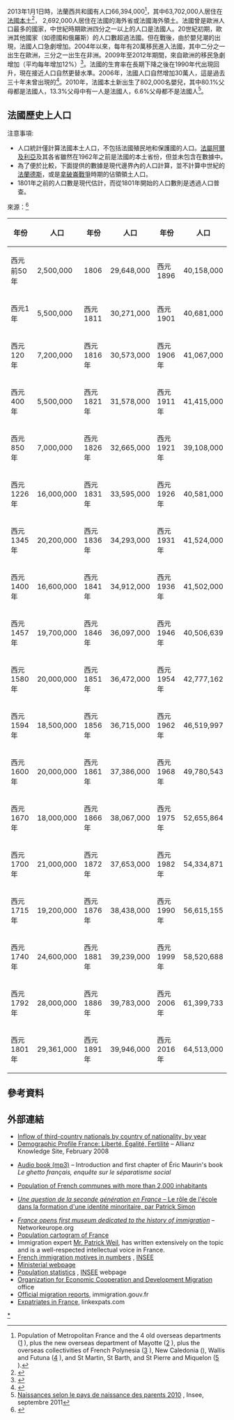 {{noteTA
|1=zh-hans:公元; zh-hant:西元;   <!--不要删！否则会出“北韓停戰協定”之类错误转换！-->
}}
{{Infobox country demographics
|country=法国
|image=
|caption=
|size_of_population=67,067,000（2020年5月）
|growth= 
|birth=
|death=
|fertility=
|infant_mortality=
|life=
|life_male=
|life_female=
|total_mf_ratio=
|sr_at_birth=
|sr_under_15=
|sr_15-64_years=
|sr_65_years_over=
|net_migration=
|major_ethnic=
|minor_ethnic=
|official=
|spoken=[[法语|法语]]及[[阿拉伯語|阿拉伯語]]、[[意第緒語|意第緒語]]、[[吉普賽語|吉普賽語]]、[[曼丁哥語|曼丁哥語]]、[[班巴拉語|班巴拉語]]、[[豪薩語|豪薩語]]
}}
2013年1月1日時，法蘭西共和國有人口66,394,000<ref name=French_Republic>Population of Metropolitan France and the 4 old overseas departments ([http://www.bdm.insee.fr/bdm2/choixCriteres.action?codeGroupe=62] {{Wayback|url=http://www.bdm.insee.fr/bdm2/choixCriteres.action?codeGroupe=62 |date=20150626104925 }}), plus the new overseas department of Mayotte ([http://www.insee.fr/fr/themes/document.asp?ref_id=19214] {{Wayback|url=http://www.insee.fr/fr/themes/document.asp?ref_id=19214 |date=20150514095033 }}), plus the overseas collectivities of French Polynesia ([http://www.insee.fr/fr/themes/detail.asp?ref_id=populegalescom&page=recensement/populegalescom/popsubpolynesie.htm] {{Wayback|url=http://www.insee.fr/fr/themes/detail.asp?ref_id=populegalescom&page=recensement%2Fpopulegalescom%2Fpopsubpolynesie.htm |date=20130107085243 }}), New Caledonia ({{cite web |url=http://www.isee.nc/chiffresc/chiffresc.html |title=存档副本 |accessdate=2009-01-13 |deadurl=yes |archiveurl=https://web.archive.org/web/20131029185540/http://www.isee.nc/chiffresc/chiffresc.html |archivedate=2013-10-29 }}), Wallis and Futuna ([http://www.spc.int/prism/wf/index.php/component/content/article/102] {{Wayback|url=http://www.spc.int/prism/wf/index.php/component/content/article/102 |date=20150626122606 }}), and St Martin, St Barth, and St Pierre and Miquelon ([http://www.insee.fr/fr/themes/detail.asp?ref_id=populegalescom] {{Wayback|url=http://www.insee.fr/fr/themes/detail.asp?ref_id=populegalescom |date=20160401212616 }}).</ref>，其中63,702,000人居住在[[法國本土|法國本土]]<ref name=metro>{{cite web|url=http://www.bdm.insee.fr/bdm2/choixCriteres.action?codeGroupe=62|title=Indicateurs démographiques annuels et mensuels - Population au début de la période|author=[[INSEE|INSEE]]|accessdate=2013-11-12|language=fr|archive-url=https://web.archive.org/web/20131029194303/http://www.bdm.insee.fr/bdm2/choixCriteres.action?codeGroupe=62|archive-date=2013-10-29|dead-url=yes}}</ref>， 2,692,000人居住在法國的海外省或法國海外領土。法國曾是歐洲人口最多的國家，中世紀時期歐洲四分之一以上的人口是法國人。20世紀初期，歐洲其他國家（如德國和俄羅斯）的人口數超過法國。但在戰後，由於嬰兒潮的出現，法國人口急劇增加。2004年以來，每年有20萬移民進入法國，其中二分之一出生在歐洲，三分之一出生在非洲。2009年至2012年期間，來自歐洲的移民急劇增加（平均每年增加12%）<ref name="sudouest.fr">{{Cite web |url=http://www.sudouest.fr/2014/11/28/qui-sont-les-nouveaux-immigres-qui-vivent-en-france-1751452-705.php |title=存档副本 |access-date=2015-01-05 |archive-date=2016-07-17 |archive-url=https://web.archive.org/web/20160717001609/http://www.sudouest.fr/2014/11/28/qui-sont-les-nouveaux-immigres-qui-vivent-en-france-1751452-705.php |dead-url=no }}</ref>。法國的生育率在長期下降之後在1990年代出現回升，現在接近人口自然更替水準。2006年，法國人口自然增加30萬人，這是過去三十年未曾出現的<ref>{{Cite web |url=http://www.insee.fr/en/ffc/pop_age4.htm |title=Insee – Topics<!-- Bot generated title --> |accessdate=2015-01-05 |archive-date=2007-10-25 |archive-url=https://web.archive.org/web/20071025055928/http://www.insee.fr/en/ffc/pop_age4.htm |dead-url=no }}</ref>。2010年，法國本土新出生了802,000名嬰兒，其中80.1%父母都是法國人，13.3%父母中有一人是法國人，6.6%父母都不是法國人<ref name="ReferenceA">[http://www.insee.fr/fr/themes/detail.asp?ref_id=ir-sd20101 Naissances selon le pays de naissance des parents 2010] {{Wayback|url=http://www.insee.fr/fr/themes/detail.asp?ref_id=ir-sd20101 |date=20130927161644 }}, Insee, septembre 2011</ref>。


==法國歷史上人口==

注意事項:
* 人口統計僅計算法國本土人口，不包括法國殖民地和保護國的人口。[[法屬阿爾及利亞|法屬阿爾及利亞]]及其各省雖然在1962年之前是法國的本土省份，但並未包含在數據中。
* 為了便於比較，下面提供的數據是現代邊界內的人口計算，並不計算中世紀的[[法蘭德斯|法蘭德斯]]，或是[[拿破崙戰爭|拿破崙戰爭]]時期的佔領領土人口。
* 1801年之前的人口數是現代估計，而從1801年開始的人口數則是透過人口普查。

來源：<ref>{{cite web|url=http://www.insee.fr/fr/themes/detail.asp?ref_id=bilan-demo&page=donnees-detaillees/bilan-demo/pop_age2b.htm|title=Population totale par sexe et âge au 1 er janvier 2017, France métropolitaine−Bilan démographique 2016 - Insee|website=Insee.fr|access-date=1 September 2017}}</ref>

{| width="700" class="wikitable"
! 年份 !! 人口 !! 年份 !! 人口 !! 年份  !!  人口
|-
|西元前50年 || 2,500,000 || 1806 || 29,648,000 || 西元1896 || 40,158,000
|-
|西元1年 || 5,500,000 || 西元1811 || 30,271,000 || 西元1901 || 40,681,000
|-
|西元120年 || 7,200,000 || 西元1816年 || 30,573,000 || 西元1906年|| 41,067,000
|-
|西元400年 || 5,500,000 || 西元1821年 || 31,578,000 || 西元1911年 || 41,415,000
|-
|西元850年 || 7,000,000 || 西元1826年 || 32,665,000 || 西元1921年 || 39,108,000
|-
|西元1226年 || 16,000,000 || 西元1831年 || 33,595,000  || 西元1926年 || 40,581,000
|-
|西元1345年 || 20,200,000 || 西元1836年 || 34,293,000 || 西元1931年 || 41,524,000
|-
|西元1400年 || 16,600,000 || 西元1841年 || 34,912,000 || 西元1936年 || 41,502,000
|-
|西元1457年 || 19,700,000 || 西元1846年 || 36,097,000 || 西元1946年 || 40,506,639
|-
|西元1580年 || 20,000,000 || 西元1851年 || 36,472,000 || 西元1954年 || 42,777,162
|-
|西元1594年 || 18,500,000 || 西元1856年 || 36,715,000 || 西元1962年 || 46,519,997
|-
|西元1600年 || 20,000,000 || 西元1861年 || 37,386,000 || 西元1968年 || 49,780,543
|-
|西元1670年 || 18,000,000 || 西元1866年 || 38,067,000|| 西元1975年 || 52,655,864
|-
|西元1700年 || 21,000,000 || 西元1872年 || 37,653,000 || 西元1982年 || 54,334,871
|-
|西元1715年 || 19,200,000 || 西元1876年 || 38,438,000 || 西元1990年 || 56,615,155
|-
|西元1740年 || 24,600,000 || 西元1881年 || 39,239,000 || 西元1999年 || 58,520,688
|-
|西元1792年 || 28,000,000 || 西元1886年 || 39,783,000|| 西元2006年 || 61,399,733
|-
|西元1801年 || 29,361,000 || 西元1891年 || 39,946,000 || 西元2016年 || 64,513,000
|}

{{Historical populations
|title       = 歷回法國人口普查
|type        = 
|align       = none
|cols        = 2
|width       = 
|state       = 
|shading     = 
|pop_name    =
|percentages = 
|footnote    = 1872-1911: 不含[[阿爾薩斯-洛林|阿爾薩斯-洛林]]。<br/>*法國本土，不含海外省或屬地。
|source      = 法國國立統計與經濟研究所
|1801 |27349003
|1821 |30461875
|1831 |32569223
|1841 |34230178
|1851 |35783170
|1861 |37386313
|1872 |36102921
|1881 |37672048
|1891 |38342948
|[[1901年法國人口普查|1901]] |38961945
|1911 |39604992
|1921 |39209518
|1931 |41834923
|1946 |40506639
|1954 |42777174
|1962 |46519997
|1975 |52655802
|1982 |54334871
|1990 |56615155
|[[1999年法國人口普查|1999]] |58518395
|2011 |63070344
}}

== 參考資料 ==
{{reflist}}

==外部連結==
* [http://www.migrationinformation.org/datahub/countrydata/country.cfm Inflow of third-country nationals by country of nationality, by year] {{Wayback|url=http://www.migrationinformation.org/datahub/countrydata/country.cfm |date=20131031092101 }}
* [http://knowledge.allianz.com/en/globalissues/demographic_change/country_profiles/ Demographic Profile France: Liberté, Égalité, Fertilité] {{Wayback|url=http://knowledge.allianz.com/en/globalissues/demographic_change/country_profiles/ |date=20190605102615 }} – Allianz Knowledge Site, February 2008
* {{fr icon}} [https://web.archive.org/web/20060614131553/http://www.incipitblog.com/index.php/2006/05/20/eric-maurin-le-ghetto-francais-enquete-sur-le-separatisme-social-2004/ Audio book (mp3)] – Introduction and first chapter of Éric Maurin's book ''Le ghetto français, enquête sur le séparatisme social''
* {{fr icon}} [http://www.lexilogos.com/population_communes.htm Population of French communes with more than 2,000 inhabitants] {{Wayback|url=http://www.lexilogos.com/population_communes.htm |date=20210204032125 }}
* {{fr icon}} [http://seminaire.samizdat.net/article.php3?id_article=129 ''Une question de la seconde génération en France'' – Le rôle de l'école dans la formation d'une identité minoritaire, par Patrick Simon] {{Wayback|url=http://seminaire.samizdat.net/article.php3?id_article=129 |date=20210408055557 }}
* [https://web.archive.org/web/20121027145045/http://www.networkeurope.org/feature/france-opens-first-museum-dedicated-to-the-history-of-immigration ''France opens first museum dedicated to the history of immigration''] – Networkeurope.org
* [https://web.archive.org/web/20091005000103/http://www.worldmapper.org/countrycartograms/carto_fra_and_mco.htm Population cartogram of France]
* Immigration expert [https://web.archive.org/web/20110101174712/http://www.patrick-weil.com/ Mr. Patrick Weil], has written extensively on the topic and is a well-respected intellectual voice in France.
* [http://www.insee.fr/fr/themes/tableau.asp?reg_id=0&ref_id=NATCCI02141 French immigration motives in numbers] {{Wayback|url=http://www.insee.fr/fr/themes/tableau.asp?reg_id=0&ref_id=NATCCI02141 |date=20130718195120 }}, [[INSEE|INSEE]]
* [https://web.archive.org/web/20081106041745/http://www.immigration.gouv.fr/ Ministerial webpage]
* [http://www.insee.fr/fr/themes/theme.asp?theme=2 Population statistics] {{Wayback|url=http://www.insee.fr/fr/themes/theme.asp?theme=2 |date=20161119064159 }}, [[INSEE|INSEE]] webpage
* [http://www.oecd.org/topic/0,3373,en_2649_37415_1_1_1_1_37415,00.html Organization for Economic Cooperation and Development Migration] {{Wayback|url=http://www.oecd.org/topic/0,3373,en_2649_37415_1_1_1_1_37415,00.html |date=20150913104627 }} office
* [https://web.archive.org/web/20101126155216/http://immigration.gouv.fr/IMG/pdf/IM_3_EAR-2.pdf Official migration reports], immigration.gouv.fr
* [https://web.archive.org/web/20141123142540/http://www.linkexpats.com/Expatriates-in-France Expatriates in France], linkexpats.com
{{欧洲题目|人口}}
{{法国专题导航}}
[[Category:法国人口|*]]